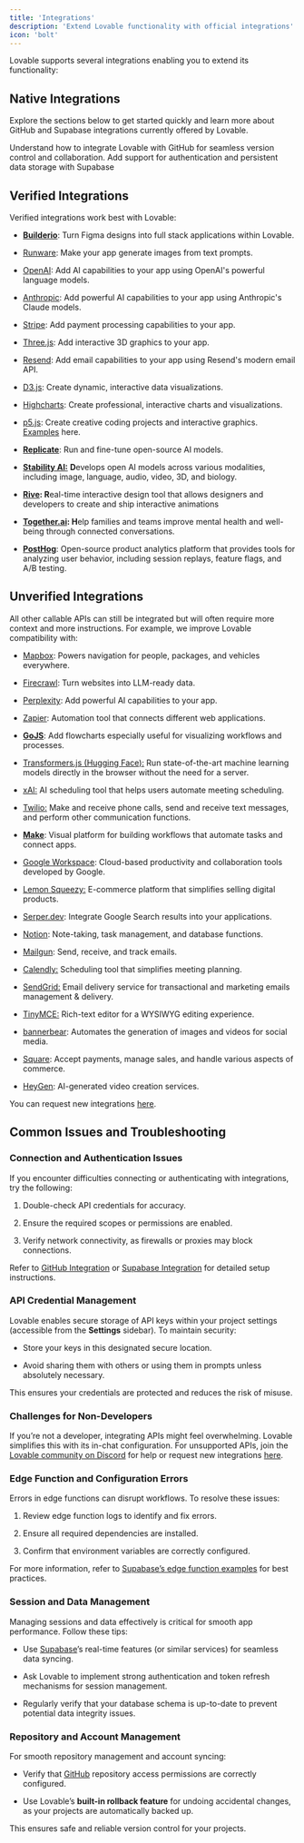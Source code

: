 ```yaml
---
title: 'Integrations'
description: 'Extend Lovable functionality with official integrations'
icon: 'bolt'
---
```


Lovable supports several integrations enabling you to extend its functionality:

## Native Integrations

Explore the sections below to get started quickly and learn more about GitHub and Supabase integrations currently offered by Lovable.

<CardGroup cols={2}>
  <Card title="GitHub Integration" icon="github" href="git-integration">
    Understand how to integrate Lovable with GitHub for seamless version control and collaboration.
  </Card>

  <Card title="Supabase Integration" icon="database" href="supabase">
    Add support for authentication and persistent data storage with Supabase
  </Card>
</CardGroup>

## Verified Integrations

Verified integrations work best with Lovable:&#x20;

* [**Builderio**](https://lovable.dev/blog/2025-01-22-figma-to-lovable-builder-io-native-integration): Turn Figma designs into full stack applications within Lovable.

* [Runware](https://lovable.dev/integrations/runware): Make your app generate images from text prompts.

* [OpenAI](https://lovable.dev/integrations/openai): Add AI capabilities to your app using OpenAI's powerful language models.

* [Anthropic](https://lovable.dev/integrations/anthropic): Add powerful AI capabilities to your app using Anthropic's Claude models.

* [Stripe](https://lovable.dev/integrations/stripe): Add payment processing capabilities to your app.

* [Three.js](https://lovable.dev/integrations/threejs): Add interactive 3D graphics to your app.

* [Resend](https://lovable.dev/integrations/resend): Add email capabilities to your app using Resend's modern email API.

* [D3.js](https://lovable.dev/integrations/d3js): Create dynamic, interactive data visualizations.

* [Highcharts](https://lovable.dev/integrations/highcharts): Create professional, interactive charts and visualizations. &#x20;

* [p5.js](https://lovable.dev/integrations/p5js): Create creative coding projects and interactive graphics. [Examples](https://x.com/lovable_dev/status/1869765295931527488) here.

* [**Replicate**](https://replicate.com/): Run and fine-tune open-source AI models.

* [**Stability AI:**](https://stability.ai/) **D**evelops open AI models across various modalities, including image, language, audio, video, 3D, and biology.

* [**Rive**](https://rive.app/)**: R**eal-time interactive design tool that allows designers and developers to create and ship interactive animations

* [**Together.ai**](https://together.ai/)**: H**elp families and teams improve mental health and well-being through connected conversations.

* [**PostHog**](https://posthog.com/): Open-source product analytics platform that provides tools for analyzing user behavior, including session replays, feature flags, and A/B testing.

## Unverified Integrations

All other callable APIs can still be integrated but will often require more context and more instructions. For example, we improve Lovable compatibility with:

* [Mapbox](https://t.co/QThcnZclS9): Powers navigation for people, packages, and vehicles everywhere.

* [Firecrawl](https://t.co/31mgUJJ3VO): Turn websites into LLM-ready data.

* [Perplexity](https://t.co/hpxxMepIkW): Add powerful AI capabilities to your app.

* [Zapier](https://t.co/7kt8E7ApgC): Automation tool that connects different web applications.

* [**GoJS**](https://x.com/lovable_dev/status/1869700306583613486): Add flowcharts especially useful for visualizing workflows and processes.

* [Transformers.js (Hugging Face):](https://huggingface.co/docs/transformers.js/) Run state-of-the-art machine learning models directly in the browser without the need for a server.

* [xAI:](https://x.ai/) AI scheduling tool that helps users automate meeting scheduling.

* [Twilio:](https://www.twilio.com/) Make and receive phone calls, send and receive text messages, and perform other communication functions.

* [**Make**](https://www.make.com/): Visual platform for building workflows that automate tasks and connect apps.

* [Google Workspace](https://workspace.google.com/): Cloud-based productivity and collaboration tools developed by Google.

* [Lemon Squeezy:](https://www.lemonsqueezy.com/) E-commerce platform that simplifies selling digital products.

* [Serper.dev](https://serper.dev/): Integrate Google Search results into your applications.

* [Notion](https://www.notion.so/): Note-taking, task management, and database functions.

* [Mailgun](https://www.mailgun.com/): Send, receive, and track emails.

* [Calendly:](https://calendly.com/) Scheduling tool that simplifies meeting planning.

* [SendGrid:](https://sendgrid.com/) Email delivery service for transactional and marketing emails management & delivery.

* [TinyMCE:](https://www.tiny.cloud/) Rich-text editor for a WYSIWYG editing experience.

* [bannerbear](https://www.bannerbear.com/): Automates the generation of images and videos for social media.

* [Square](https://squareup.com/): Accept payments, manage sales, and handle various aspects of commerce.

* [HeyGen](https://www.heygen.com/): AI-generated video creation services.

You can request new integrations [here](https://lovable.featurebase.app/?b=675883fb92175ba92d835f92).

## Common Issues and Troubleshooting

### Connection and Authentication Issues

If you encounter difficulties connecting or authenticating with integrations, try the following:

1. Double-check API credentials for accuracy.

2. Ensure the required scopes or permissions are enabled.

3. Verify network connectivity, as firewalls or proxies may block connections.

Refer to [GitHub Integration](https://docs.lovable.dev/integrations/git-integration) or [Supabase Integration](https://docs.lovable.dev/integrations/supabase) for detailed setup instructions.

### API Credential Management

Lovable enables secure storage of API keys within your project settings (accessible from the **Settings** sidebar). To maintain security:

* Store your keys in this designated secure location.

* Avoid sharing them with others or using them in prompts unless absolutely necessary.

This ensures your credentials are protected and reduces the risk of misuse.

### Challenges for Non-Developers

If you’re not a developer, integrating APIs might feel overwhelming. Lovable simplifies this with its in-chat configuration. For unsupported APIs, join the [Lovable community on Discord](https://discord.gg/jstGvUnFnm) for help or request new integrations [here](https://feedback.lovable.dev/).

### Edge Function and Configuration Errors

Errors in edge functions can disrupt workflows. To resolve these issues:

1. Review edge function logs to identify and fix errors.

2. Ensure all required dependencies are installed.

3. Confirm that environment variables are correctly configured.

For more information, refer to [Supabase’s edge function examples](https://supabase.com/docs/guides/functions) for best practices.

### Session and Data Management

Managing sessions and data effectively is critical for smooth app performance. Follow these tips:

* Use [Supabase](https://docs.lovable.dev/integrations/supabase)’s real-time features (or similar services) for seamless data syncing.

* Ask Lovable to implement strong authentication and token refresh mechanisms for session management.

* Regularly verify that your database schema is up-to-date to prevent potential data integrity issues.

### Repository and Account Management

For smooth repository management and account syncing:

* Verify that [GitHub](https://docs.lovable.dev/integrations/git-integration) repository access permissions are correctly configured.

* Use Lovable’s **built-in rollback feature** for undoing accidental changes, as your projects are automatically backed up.

This ensures safe and reliable version control for your projects.

[](https://lovable.dev/integrations/supabase)
